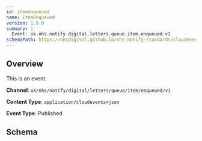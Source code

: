 ```yaml
---
id: itemenqueued
name: ItemEnqueued
version: 1.0.0
summary: |
  Event: uk.nhs.notify.digital.letters.queue.item.enqueued.v1
schemaPath: https://nhsdigital.github.io/nhs-notify-standards/cloudevents/nhs-notify-example-event.schema.json
---
```


## Overview

This is an event.

**Channel**: `uk/nhs/notify/digital/letters/queue/item/enqueued/v1`

**Content Type**: `application/cloudevents+json`

**Event Type**: Published

## Schema
